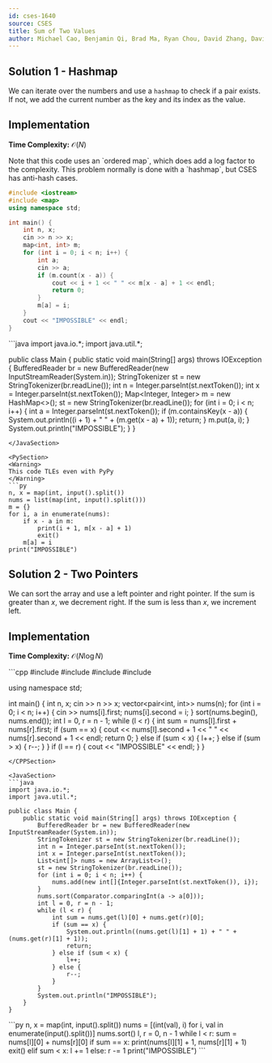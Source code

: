 ```yaml
---
id: cses-1640
source: CSES
title: Sum of Two Values
author: Michael Cao, Benjamin Qi, Brad Ma, Ryan Chou, David Zhang, David Zhou
---
```


## Solution 1 - Hashmap

We can iterate over the numbers and use a `hashmap` to check if a pair exists. If not, we add the current number as the key and its index as the value.

## Implementation

**Time Complexity:** $\mathcal{O}(N)$

<LanguageSection>

<CPPSection>

<Warning>
Note that this code uses an `ordered map`, which does add a log factor to the complexity. This problem normally is done with a `hashmap`, but CSES has anti-hash cases.
</Warning>

```cpp
#include <iostream>
#include <map>
using namespace std;

int main() {
    int n, x;
    cin >> n >> x;
    map<int, int> m;
    for (int i = 0; i < n; i++) {
        int a;
        cin >> a;
        if (m.count(x - a)) {
            cout << i + 1 << " " << m[x - a] + 1 << endl;
            return 0;
        }
        m[a] = i;
    }
    cout << "IMPOSSIBLE" << endl;
}
```
</CPPSection>

<JavaSection>
```java
import java.io.*;
import java.util.*;

public class Main {
    public static void main(String[] args) throws IOException {
        BufferedReader br = new BufferedReader(new InputStreamReader(System.in));
        StringTokenizer st = new StringTokenizer(br.readLine());
        int n = Integer.parseInt(st.nextToken());
        int x = Integer.parseInt(st.nextToken());
        Map<Integer, Integer> m = new HashMap<>();
        st = new StringTokenizer(br.readLine());
        for (int i = 0; i < n; i++) {
            int a = Integer.parseInt(st.nextToken());
            if (m.containsKey(x - a)) {
                System.out.println((i + 1) + " " + (m.get(x - a) + 1));
                return;
            }
            m.put(a, i);
        }
        System.out.println("IMPOSSIBLE");
    }
}
```
</JavaSection>

<PySection>
<Warning>
This code TLEs even with PyPy
</Warning>
```py
n, x = map(int, input().split())
nums = list(map(int, input().split()))
m = {}
for i, a in enumerate(nums):
    if x - a in m:
        print(i + 1, m[x - a] + 1)
        exit()
    m[a] = i
print("IMPOSSIBLE")
```
</PySection>

</LanguageSection>

## Solution 2 - Two Pointers

We can sort the array and use a left pointer and right pointer. If the sum is greater than $x$, we decrement right. If the sum is less than $x$, we increment left.

## Implementation

**Time Complexity:** $\mathcal{O}(N\log N)$

<LanguageSection>

<CPPSection>
```cpp
#include <algorithm>
#include <iostream>
#include <utility>
#include <vector>

using namespace std;

int main() {
    int n, x;
    cin >> n >> x;
    vector<pair<int, int>> nums(n);
    for (int i = 0; i < n; i++) {
        cin >> nums[i].first;
        nums[i].second = i;
    }
    sort(nums.begin(), nums.end());
    int l = 0, r = n - 1;
    while (l < r) {
        int sum = nums[l].first + nums[r].first;
        if (sum == x) {
            cout << nums[l].second + 1 << " " << nums[r].second + 1 << endl;
            return 0;
        } else if (sum < x) {
            l++;
        } else if (sum > x) {
            r--;
        }
    }
    if (l == r) {
        cout << "IMPOSSIBLE" << endl;
    }
}
```
</CPPSection>

<JavaSection>
```java
import java.io.*;
import java.util.*;

public class Main {
    public static void main(String[] args) throws IOException {
        BufferedReader br = new BufferedReader(new InputStreamReader(System.in));
        StringTokenizer st = new StringTokenizer(br.readLine());
        int n = Integer.parseInt(st.nextToken());
        int x = Integer.parseInt(st.nextToken());
        List<int[]> nums = new ArrayList<>();
        st = new StringTokenizer(br.readLine());
        for (int i = 0; i < n; i++) {
            nums.add(new int[]{Integer.parseInt(st.nextToken()), i});
        }
        nums.sort(Comparator.comparingInt(a -> a[0]));
        int l = 0, r = n - 1;
        while (l < r) {
            int sum = nums.get(l)[0] + nums.get(r)[0];
            if (sum == x) {
                System.out.println((nums.get(l)[1] + 1) + " " + (nums.get(r)[1] + 1));
                return;
            } else if (sum < x) {
                l++;
            } else {
                r--;
            }
        }
        System.out.println("IMPOSSIBLE");
    }
}
```
</JavaSection>

<PySection>
```py
n, x = map(int, input().split())
nums = [(int(val), i) for i, val in enumerate(input().split())]
nums.sort()
l, r = 0, n - 1
while l < r:
    sum = nums[l][0] + nums[r][0]
    if sum == x:
        print(nums[l][1] + 1, nums[r][1] + 1)
        exit()
    elif sum < x:
        l += 1
    else:
        r -= 1
print("IMPOSSIBLE")
```
</PySection>

</LanguageSection>